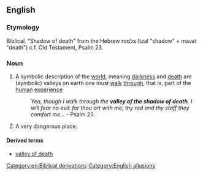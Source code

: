 ==English==

===Etymology===
Biblical. "Shadow of death" from the Hebrew צלמות (tzal "shadow" + mavet "death") c.f. Old Testament, Psalm 23.

===Noun===
{{head|en|noun|head=[[valley]] of the [[shadow]] of [[death]]}}

# {{context|idiomatic|lang=en}} A symbolic description of the [[world]], meaning [[darkness]] and [[death]] are (symbolic) valleys on earth one must [[walk]] [[through]], that is, part of the [[human]] [[experience]]
#: ''Yea, though I walk through the '''valley of the shadow of death''', I will fear no evil: for thou art with me; thy rod and thy staff they comfort me...'' - Psalm 23.
# {{context|idiomatic|lang=en}} A very dangerous place.

====Derived terms====
* [[valley of death]]

[[Category:en:Biblical derivations]]
[[Category:English allusions]]